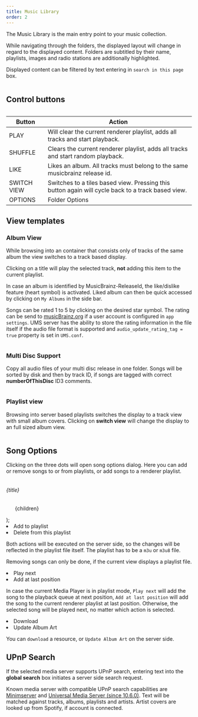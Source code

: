 ```yaml
---
title: Music Library
order: 2
---
```







The Music Library is the main entry point to your music collection.

While navigating through the folders, the displayed layout will change in regard to the displayed content. Folders are subtitled by their name, playlists, images and radio
stations are additionally highlighted.

Displayed content can be filtered by text entering in `search in this page` box.

<div id="carousel-album" class="relative w-full h-full" data-carousel="slide">
    <div style={"height: 650px"} class="relative overflow-hidden rounded-lg md:h-96">
        <div class="hidden duration-700 ease-in-out" data-carousel-item>
            <Image src={imgB1} class="absolute -translate-x-1/2 -translate-y-1/2 top-1/2 left-1/2" alt="" />
        </div>
        <div class="hidden duration-700 ease-in-out" data-carousel-item>
            <Image src={imgB2} class="absolute -translate-x-1/2 -translate-y-1/2 top-1/2 left-1/2" alt="" />
        </div>
        <div class="hidden duration-700 ease-in-out" data-carousel-item>
            <Image src={imgB3} class="absolute -translate-x-1/2 -translate-y-1/2 top-1/2 left-1/2" alt="" />
        </div>
    </div>
</div>

## Control buttons

<Image src={imgButtonBar} alt="" class="size-64 shrink-0" />




<div class="relative overflow-x-auto">
    <table class="w-full text-sm text-left rtl:text-right text-gray-500 dark:text-gray-400">
        <thead class="text-xs text-gray-700 uppercase bg-gray-50 dark:bg-gray-700 dark:text-gray-400">
            <tr>
                <th scope="col" class="px-6 py-3">Button</th>
                <th scope="col" class="px-6 py-3">Action</th>
            </tr>
        </thead>
        <tbody>
            <tr class="bg-white border-b dark:bg-gray-800 dark:border-gray-700 border-gray-200">
                <td scope="row" class="px-6 py-4 font-medium text-gray-900 whitespace-nowrap dark:text-white">PLAY</td>
                <td class="px-6 py-4">Will clear the current renderer playlist, adds all tracks and start playback.</td>
            </tr>
            <tr class="bg-white border-b dark:bg-gray-800 dark:border-gray-700 border-gray-200">
                <td scope="row" class="px-6 py-4 font-medium text-gray-900 whitespace-nowrap dark:text-white">SHUFFLE</td>
                <td class="px-6 py-4">Clears the current renderer playlist, adds all tracks and start random playback.</td>
            </tr>
            <tr class="bg-white border-b dark:bg-gray-800 dark:border-gray-700 border-gray-200">
                <td scope="row" class="px-6 py-4 font-medium text-gray-900 whitespace-nowrap dark:text-white">LIKE</td>
                <td class="px-6 py-4">Likes an album. All tracks must belong to the same musicbrainz release id.</td>
            </tr>
            <tr class="bg-white border-b dark:bg-gray-800 dark:border-gray-700 border-gray-200">
                <td scope="row" class="px-6 py-4 font-medium text-gray-900 whitespace-nowrap dark:text-white">SWITCH VIEW</td>
                <td class="px-6 py-4">Switches to a tiles based view. Pressing this button again will cycle back to a track based view.</td>
            </tr>
            <tr class="bg-white border-b dark:bg-gray-800 dark:border-gray-700 border-gray-200">
                <td scope="row" class="px-6 py-4 font-medium text-gray-900 whitespace-nowrap dark:text-white">OPTIONS</td>
                <td class="px-6 py-4">Folder Options</td>
            </tr>
        </tbody>
    </table>
</div>



## View templates

### Album View

While browsing into an container that consists only of tracks of the same album the view switches to a track based display. 

Clicking on a title will play the selected track, <b>not</b> adding this item to the current playlist.

In case an album is identified by MusicBrainz-ReleaseId, the like/dislike feature (heart symbol) is activated.
Liked album can then be quick accessed by clicking on <code>My Albums</code> in the side bar.

Songs can be rated 1 to 5 by clicking on the desired star symbol. The rating can be send to <a href="https://www.musicbrainz.org">musicBrainz.org</a> if a user account is
configured in <code>app settings</code>. UMS server has the ability to store the rating information in the file itself if the audio file format is supported and
<code>audio_update_rating_tag = true</code> property is set in <code>UMS.conf</code>.

<Image src={imgA1} alt="" />

### Multi Disc Support

Copy all audio files of your multi disc release in one folder. Songs will be sorted by disk and then by track ID, if songs are
tagged with correct <b>numberOfThisDisc</b> ID3 comments.

<Image src={imgMD} alt="" />



###  Playlist view

Browsing into server based playlists switches the display to a track view with small album covers. Clicking on <b>switch view</b> will change the display to an full sized
album view.

<Image src={imgPV} alt="" />

## Song Options

Clicking on the three dots will open song options dialog. Here you can add or remove songs to or from playlists,
or add songs to a renderer playlist.

<Image src={imgSO} class="size-64 shrink-0" alt="" />

  <div>
    <h6 class="mb-2 text-lg font-semibold text-gray-900 dark:text-white">{title}</h6>
    <ul class="max-w-md space-y-1 text-gray-500 list-disc list-inside dark:text-gray-400">
      {children}
    </ul>
  </div>
);

<Bullets class="mt-8" title="Server side playlist actions">
    <li>Add to playlist</li>
    <li>Delete from this playlist</li>
</Bullets>

Both actions will be executed on the server side, so the changes will be reflected in the playlist file itself. The playlist has to be a `m3u`
or `m3u8` file.

Removing songs can only be done, if the current view displays a playlist file.

<Bullets title="Player playlist actions">
    <li>Play next</li>
    <li>Add at last position</li>
</Bullets>

In case the current Media Player is in playlist mode, `Play next` will add the song to the playback queue at next position, 
`Add at last position` will add the song to the current renderer playlist at last position. Otherwise, the selected song will be played next, no matter
which action is selected.

<Bullets title="Other server actions">
    <li>Download</li>
    <li>Update Album Art</li>
</Bullets>

You can `download` a resource, or `Update Album Art` on the server side.


## UPnP Search

If the selected media server supports UPnP search, entering text into the <b>global search</b> box initiates a server side search request.

Known media server with compatible UPnP search capabilities are <a href="https://minimserver.com/">Minimserver</a>
and <a href="https://www.universalmediaserver.com/">Universal Media Server (since 10.6.0)</a>.
Text will be matched against tracks, albums, playlists and artists. Artist covers are looked up from Spotify, if account is connected.

<Image src={search} alt="" />

